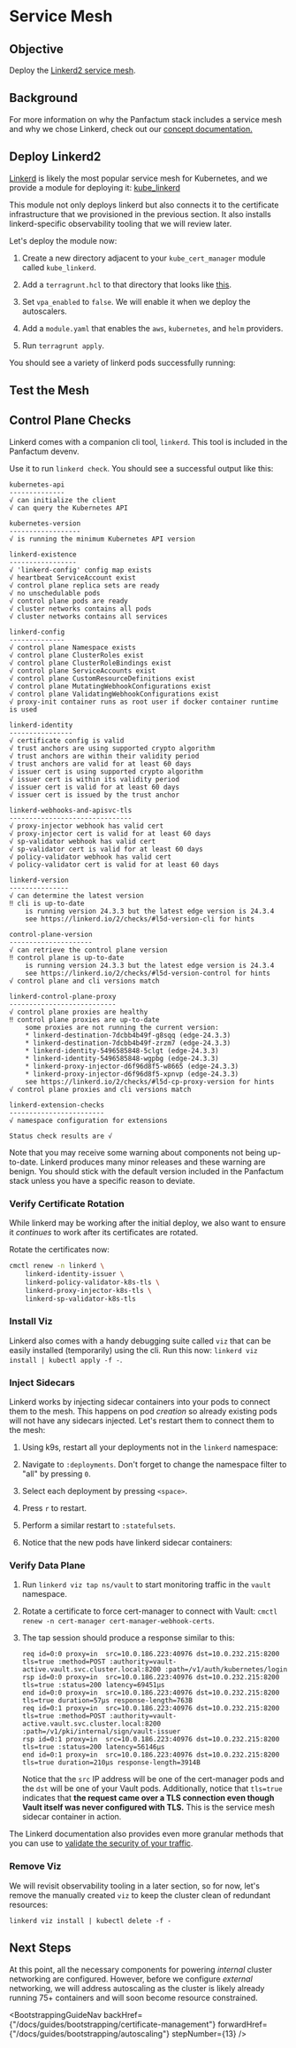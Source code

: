 

# Service Mesh

## Objective

Deploy the [Linkerd2 service mesh](https://linkerd.io/).

## Background

For more information on why the Panfactum stack includes a service mesh and why we chose Linkerd,
check out our [concept documentation.](/docs/concepts/networking/cluster-networking#service-mesh)

## Deploy Linkerd2

[Linkerd](https://linkerd.io/2.15/overview/) is likely the most popular service mesh for Kubernetes,
and we provide a module for deploying it: [kube\_linkerd](/docs/reference/infrastructure-modules/kube_linkerd)

This module not only deploys linkerd but also connects it to the certificate infrastructure that we
provisioned in the previous section. It also installs linkerd-specific observability tooling that we
will review later.

Let's deploy the module now:

1. Create a new directory adjacent to your `kube_cert_manager` module called `kube_linkerd`.

2. Add a `terragrunt.hcl` to that directory that looks like [this](https://github.com/Panfactum/stack/blob/__currentPanfactumVersion__/packages/reference/environments/production/us-east-2/kube_linkerd/terragrunt.hcl).

3. Set `vpa_enabled` to `false`. We will enable it when we deploy the autoscalers.

4. Add a `module.yaml` that enables the `aws`, `kubernetes`, and `helm` providers.

5. Run `terragrunt apply`.

You should see a variety of linkerd pods successfully running:

<MarkdownImage src={linkerdPods} alt="linkerd pods running successfully" />

## Test the Mesh

## Control Plane Checks

Linkerd comes with a companion cli tool, `linkerd`. This tool is included in the Panfactum devenv.

Use it to run `linkerd check`. You should see a successful output like this:

```shell-session
kubernetes-api
--------------
√ can initialize the client
√ can query the Kubernetes API

kubernetes-version
------------------
√ is running the minimum Kubernetes API version

linkerd-existence
-----------------
√ 'linkerd-config' config map exists
√ heartbeat ServiceAccount exist
√ control plane replica sets are ready
√ no unschedulable pods
√ control plane pods are ready
√ cluster networks contains all pods
√ cluster networks contains all services

linkerd-config
--------------
√ control plane Namespace exists
√ control plane ClusterRoles exist
√ control plane ClusterRoleBindings exist
√ control plane ServiceAccounts exist
√ control plane CustomResourceDefinitions exist
√ control plane MutatingWebhookConfigurations exist
√ control plane ValidatingWebhookConfigurations exist
√ proxy-init container runs as root user if docker container runtime is used

linkerd-identity
----------------
√ certificate config is valid
√ trust anchors are using supported crypto algorithm
√ trust anchors are within their validity period
√ trust anchors are valid for at least 60 days
√ issuer cert is using supported crypto algorithm
√ issuer cert is within its validity period
√ issuer cert is valid for at least 60 days
√ issuer cert is issued by the trust anchor

linkerd-webhooks-and-apisvc-tls
-------------------------------
√ proxy-injector webhook has valid cert
√ proxy-injector cert is valid for at least 60 days
√ sp-validator webhook has valid cert
√ sp-validator cert is valid for at least 60 days
√ policy-validator webhook has valid cert
√ policy-validator cert is valid for at least 60 days

linkerd-version
---------------
√ can determine the latest version
‼ cli is up-to-date
    is running version 24.3.3 but the latest edge version is 24.3.4
    see https://linkerd.io/2/checks/#l5d-version-cli for hints

control-plane-version
---------------------
√ can retrieve the control plane version
‼ control plane is up-to-date
    is running version 24.3.3 but the latest edge version is 24.3.4
    see https://linkerd.io/2/checks/#l5d-version-control for hints
√ control plane and cli versions match

linkerd-control-plane-proxy
---------------------------
√ control plane proxies are healthy
‼ control plane proxies are up-to-date
    some proxies are not running the current version:
	* linkerd-destination-7dcbb4b49f-g8sqq (edge-24.3.3)
	* linkerd-destination-7dcbb4b49f-zrzm7 (edge-24.3.3)
	* linkerd-identity-5496585848-5clgt (edge-24.3.3)
	* linkerd-identity-5496585848-wgpbg (edge-24.3.3)
	* linkerd-proxy-injector-d6f96d8f5-w8665 (edge-24.3.3)
	* linkerd-proxy-injector-d6f96d8f5-xpnvp (edge-24.3.3)
    see https://linkerd.io/2/checks/#l5d-cp-proxy-version for hints
√ control plane proxies and cli versions match

linkerd-extension-checks
------------------------
√ namespace configuration for extensions

Status check results are √
```

<MarkdownAlert severity="info">
  Note that you may receive some warning about components not being up-to-date. Linkerd produces
  many minor releases and these warning are benign. You should stick with the default version
  included in the Panfactum stack unless you have a specific reason to deviate.
</MarkdownAlert>

### Verify Certificate Rotation

While linkerd may be working after the initial deploy, we also want to ensure it *continues* to work
after its certificates are rotated.

Rotate the certificates now:

```bash
cmctl renew -n linkerd \
    linkerd-identity-issuer \
    linkerd-policy-validator-k8s-tls \
    linkerd-proxy-injector-k8s-tls \
    linkerd-sp-validator-k8s-tls
```

### Install Viz

Linkerd also comes with a handy debugging suite called `viz` that can be easily installed (temporarily) using
the cli. Run this now: `linkerd viz install | kubectl apply -f -`.

### Inject Sidecars

Linkerd works by injecting sidecar containers into your pods to connect them to the mesh. This happens on
pod *creation* so already existing pods will not have any sidecars injected. Let's restart them to connect
them to the mesh:

1. Using k9s, restart all your deployments not in the `linkerd` namespace:

2. Navigate to `:deployments`. Don't forget to change the namespace filter to "all" by pressing `0`.

3. Select each deployment by pressing `<space>`.

4. Press `r` to restart.

5. Perform a similar restart to `:statefulsets`.

6. Notice that the new pods have linkerd sidecar containers:

<MarkdownImage src={linkerdSidecarImg} alt="Pod with linkerd sidecar containers" />

### Verify Data Plane

1. Run `linkerd viz tap ns/vault` to start monitoring traffic in the `vault` namespace.

2. Rotate a certificate to force cert-manager to connect with Vault: `cmctl renew -n cert-manager cert-manager-webhook-certs`.

3. The tap session should produce a response similar to this:

   ```shell-session
   req id=0:0 proxy=in  src=10.0.186.223:40976 dst=10.0.232.215:8200 tls=true :method=POST :authority=vault-active.vault.svc.cluster.local:8200 :path=/v1/auth/kubernetes/login
   rsp id=0:0 proxy=in  src=10.0.186.223:40976 dst=10.0.232.215:8200 tls=true :status=200 latency=69451µs
   end id=0:0 proxy=in  src=10.0.186.223:40976 dst=10.0.232.215:8200 tls=true duration=57µs response-length=763B
   req id=0:1 proxy=in  src=10.0.186.223:40976 dst=10.0.232.215:8200 tls=true :method=POST :authority=vault-active.vault.svc.cluster.local:8200 :path=/v1/pki/internal/sign/vault-issuer
   rsp id=0:1 proxy=in  src=10.0.186.223:40976 dst=10.0.232.215:8200 tls=true :status=200 latency=56146µs
   end id=0:1 proxy=in  src=10.0.186.223:40976 dst=10.0.232.215:8200 tls=true duration=210µs response-length=3914B
   ```

   Notice that the `src` IP address will be one of the cert-manager pods and the `dst` will be one of your
   Vault pods. Additionally, notice that `tls=true` indicates that **the request came over a TLS connection even though Vault
   itself was never configured with TLS.** This is the service mesh sidecar container in action.

The Linkerd documentation also provides even more granular methods that you can use to [validate the security
of your traffic](https://linkerd.io/2.15/tasks/validating-your-traffic/).

### Remove Viz

We will revisit observability tooling in a later section, so for now, let's remove the manually created
`viz` to keep the cluster clean of redundant resources:

`linkerd viz install | kubectl delete -f -`

## Next Steps

At this point, all the necessary components for powering *internal* cluster networking are configured. However, before
we configure *external* networking, we will address autoscaling
as the cluster is likely already running 75+ containers and will soon become resource constrained.

<BootstrappingGuideNav backHref={"/docs/guides/bootstrapping/certificate-management"} forwardHref={"/docs/guides/bootstrapping/autoscaling"} stepNumber={13} />
